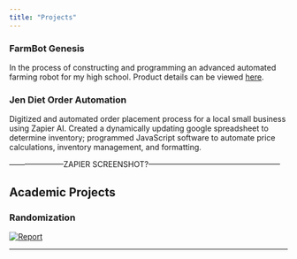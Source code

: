 ```yaml
---
title: "Projects"
---
```


### FarmBot Genesis

In the process of constructing and programming an advanced automated farming robot for my high school. Product details can be viewed [here](https://farm.bot/pages/genesis).

### Jen Diet Order Automation

Digitized and automated order placement process for a local small business using Zapier AI. Created a dynamically updating google spreadsheet to determine inventory; programmed JavaScript software to automate price calculations, inventory management, and formatting.

---------------------ZAPIER SCREENSHOT?---------------------------------------------------


## Academic Projects

### Randomization

[![Report](images/STAReport1.png)](PDF_Files/STA325_LifeExp.pdf)

------------------------------------------------------------------------